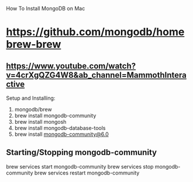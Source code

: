 How To Install MongoDB on Mac
# https://github.com/mongodb/homebrew-brew
## https://www.youtube.com/watch?v=4crXgQZG4W8&ab_channel=MammothInteractive


Setup and Installing:
1. mongodb/brew
2. brew install mongodb-community
3. brew install mongosh
4. brew install mongodb-database-tools
5. brew install mongodb-community@6.0



Starting/Stopping mongodb-community
-----------------------------------
brew services start mongodb-community
brew services stop mongodb-community
brew services restart mongodb-community

